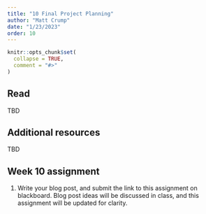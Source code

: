 ```yaml
---
title: "10 Final Project Planning"
author: "Matt Crump"
date: "1/23/2023"
order: 10
---
```


```r
knitr::opts_chunk$set(
  collapse = TRUE,
  comment = "#>"
)
```

## Read

TBD

## Additional resources

TBD


## Week 10 assignment

1. Write your blog post, and submit the link to this assignment on blackboard. Blog post ideas will be discussed in class, and this assignment will be updated for clarity.
